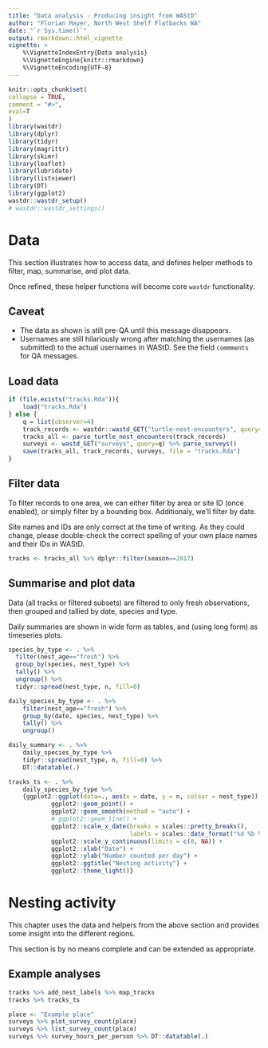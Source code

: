 ```yaml
---
title: "Data analysis - Producing insight from WAStD"
author: "Florian Mayer, North West Shelf Flatbacks WA"
date: "`r Sys.time()`"
output: rmarkdown::html_vignette
vignette: >
    %\VignetteIndexEntry{Data analysis}
    %\VignetteEngine{knitr::rmarkdown}
    %\VignetteEncoding{UTF-8}
---
```

  
```r
knitr::opts_chunk$set(
collapse = TRUE,
comment = "#>",
eval=T
)
library(wastdr)
library(dplyr)
library(tidyr)
library(magrittr)
library(skimr)
library(leaflet)
library(lubridate)
library(listviewer)
library(DT)
library(ggplot2)
wastdr::wastdr_setup()
# wastdr::wastdr_settings()
```
# Data
This section illustrates how to access data, and defines helper methods to 
filter, map, summarise, and plot data.

Once refined, these helper functions will become core `wastdr` functionality.

## Caveat
* The data as shown is still pre-QA until this message disappears.
* Usernames are still hilariously wrong after matching the usernames 
  (as submitted) to the actual usernames in WAStD. See the field `commments` for
  QA messages.

## Load data
```r
if (file.exists("tracks.Rda")){
    load("tracks.Rda")
} else {
    q = list(observer=4)
    track_records <- wastdr::wastd_GET("turtle-nest-encounters", query=q)
    tracks_all <- parse_turtle_nest_encounters(track_records)
    surveys <- wastd_GET("surveys", query=q) %>% parse_surveys()
    save(tracks_all, track_records, surveys, file = "tracks.Rda")
}
```

## Filter data
To filter records to one area, we can either filter by area or site ID 
(once enabled), or simply filter by a bounding box. 
Additionaly, we'll filter by date.

Site names and IDs are only correct at the time of writing. As they could change, please
double-check the correct spelling of your own place names and their IDs in WAStD.

```r
tracks <- tracks_all %>% dplyr::filter(season==2017)
```

## Summarise and plot data
Data (all tracks or filtered subsets) are filtered to only fresh observations,
then grouped and tallied by date, species and type.

Daily summaries are shown in wide form as tables, and (using long form) as 
timeseries plots.

```r
species_by_type <- . %>% 
  filter(nest_age=="fresh") %>%
  group_by(species, nest_type) %>% 
  tally() %>%
  ungroup() %>% 
  tidyr::spread(nest_type, n, fill=0)

daily_species_by_type <- . %>% 
    filter(nest_age=="fresh") %>%
    group_by(date, species, nest_type) %>% 
    tally() %>%
    ungroup()

daily_summary <- . %>% 
    daily_species_by_type %>% 
    tidyr::spread(nest_type, n, fill=0) %>%
    DT::datatable(.)

tracks_ts <- . %>% 
    daily_species_by_type %>% 
    {ggplot2::ggplot(data=., aes(x = date, y = n, colour = nest_type)) + 
            ggplot2::geom_point() + 
            ggplot2::geom_smooth(method = "auto") +
            # ggplot2::geom_line() +
            ggplot2::scale_x_date(breaks = scales::pretty_breaks(),
                                  labels = scales::date_format("%d %b %Y")) +
            ggplot2::scale_y_continuous(limits = c(0, NA)) +
            ggplot2::xlab("Date") +
            ggplot2::ylab("Number counted per day") +
            ggplot2::ggtitle("Nesting activity") +
            ggplot2::theme_light()}
```

# Nesting activity
This chapter uses the data and helpers from the above section and provides some
insight into the different regions.

This section is by no means complete and can be extended as appropriate.

## Example analyses
```r
tracks %>% add_nest_labels %>% map_tracks
tracks %>% tracks_ts

place <- "Example place"
surveys %>% plot_survey_count(place)
surveys %>% list_survey_count(place)
surveys %>% survey_hours_per_person %>% DT::datatable(.)
```

